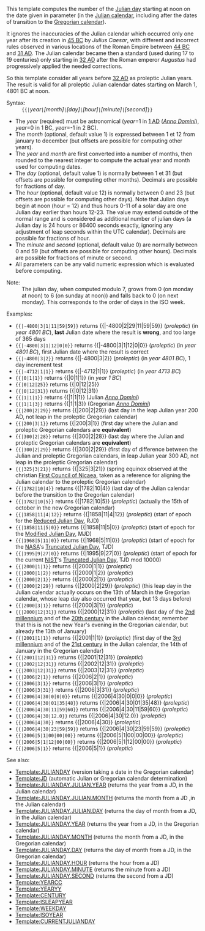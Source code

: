 <includeonly></includeonly><noinclude>{{Template doc page viewed directly}}</noinclude>

This template computes the number of the [[Julian day]] starting at noon on the date given in parameter (in the [[Julian calendar]], including after the dates of transition to the [[Gregorian calendar]]).

It ignores the inaccuracies of the Julian calendar which occurred only one year after its creation in [[-44|45 BC]] by ''Julius Caesar'', with different and incorrect rules observed in various locations of the Roman Empire between [[-43|44 BC]] and [[31|31 AD]]. The Julian calendar became then a standard (used during 17 to 19 centuries) only starting in [[32 AD]] after the Roman emperor ''Augustus'' had progressively applied the needed corrections.

So this template consider all years before [[32 AD]] as proleptic Julian years. The result is valid for all proleptic Julian calendar dates starting on March 1, 4801 BC at noon.

; Syntax<nowiki>:</nowiki>
: <tt><nowiki>{{</nowiki>{{PAGENAME}}|</tt>''year''<tt>|</tt>''[month]''<tt>|</tt>''[day]''<tt>|</tt>''[hour]''<tt>|</tt>''[minute]''<tt>|</tt>''[second]''<tt>}}</tt>
* The ''year'' (required) must be astronomical (''year''=1 in [[1|1 AD]] (''[[Anno Domini]]''), ''year''=0 in 1 BC, ''year''=-1 in 2 BC).
* The ''month'' (optional, default value 1) is expressed between 1 et 12 from january to december (but offsets are possible for computing other years).
* The ''year'' and ''month'' are first converted into a number of months, then rounded to the nearest integer to compute the actual year and month used for computing dates.
* The ''day'' (optional, default value 1) is normally between 1 et 31 (but offsets are possible for computing other months). Decimals are possible for fractions of day.
* The ''hour'' (optional, default value 12) is normally between 0 and 23 (but offsets are possible for computing other days). Note that Julian days begin at noon (hour = 12) and thus hours 0-11 of a solar day are one Julian day earlier than hours 12-23. The value may extend outside of the normal range and is considered as additional number of julian days (a Julian day is 24 hours or 86400 seconds exactly, ignoring any adjustment of leap seconds within the UTC calendar). Decimals are possible for fractions of hour.
* The ''minute'' and ''second'' (optional, default value 0) are normally between 0 and 59 (but offsets are possible for computing other hours). Decimals are possible for fractions of minute or second.
* All parameters can be any valid numeric expression which is evaluated before computing.

; Note<nowiki>:</nowiki>
: The julian day, when computed modulo 7, grows from 0 (on monday at noon) to 6 (on sunday at noon)) and falls back to 0 (on next monday). This corresponds to the order of days in the ISO week.

; Examples<nowiki>:</nowiki>
* <tt><nowiki>{{</nowiki>{{BASEPAGENAME}}<nowiki>|-4800|3|1|11|59|59}}</nowiki></tt> returns {{{{BASEPAGENAME}}|-4800|2|29|11|59|59}} (''proleptic'') (in ''year 4801 BC''), '''last''' Julian date where the result is '''wrong''', and too large of 365 days
* <tt><nowiki>{{</nowiki>{{BASEPAGENAME}}<nowiki>|-4800|3|1|12|0|0}}</nowiki></tt> returns {{{{BASEPAGENAME}}|-4800|3|1|12|0|0}} (''proleptic'') (in ''year 4801 BC''), first Julian date where the result is correct
* <tt><nowiki>{{</nowiki>{{BASEPAGENAME}}<nowiki>|-4800|3|2}}</nowiki></tt> returns {{{{BASEPAGENAME}}|-4800|3|2}} (''proleptic'') (in ''year 4801 BC''), 1 day increment test
* <tt><nowiki>{{</nowiki>{{BASEPAGENAME}}<nowiki>|-4712|1|1}}</nowiki></tt> returns {{{{BASEPAGENAME}}|-4712|1|1}} (''proleptic'') (in ''year 4713 BC'')
* <tt><nowiki>{{</nowiki>{{BASEPAGENAME}}<nowiki>|0|1|1}}</nowiki></tt> returns {{{{BASEPAGENAME}}|0|1|1}} (in ''year 1 BC'')
* <tt><nowiki>{{</nowiki>{{BASEPAGENAME}}<nowiki>|0|12|25}}</nowiki></tt> returns {{{{BASEPAGENAME}}|0|12|25}}
* <tt><nowiki>{{</nowiki>{{BASEPAGENAME}}<nowiki>|0|12|31}}</nowiki></tt> returns {{{{BASEPAGENAME}}|0|12|31}}
* <tt><nowiki>{{</nowiki>{{BASEPAGENAME}}<nowiki>|1|1|1}}</nowiki></tt> returns {{{{BASEPAGENAME}}|1|1|1}} (Julian ''[[Anno Domini]]'')
* <tt><nowiki>{{</nowiki>{{BASEPAGENAME}}<nowiki>|1|1|3}}</nowiki></tt> returns {{{{BASEPAGENAME}}|1|1|3}} (Gregorian ''[[Anno Domini]]'')
* <tt><nowiki>{{</nowiki>{{BASEPAGENAME}}<nowiki>|200|2|29}}</nowiki></tt> returns {{{{BASEPAGENAME}}|200|2|29}} (last day in the leap Julian year 200 AD, not leap in the proleptic Gregorian calendar)
* <tt><nowiki>{{</nowiki>{{BASEPAGENAME}}<nowiki>|200|3|1}}</nowiki></tt> returns {{{{BASEPAGENAME}}|200|3|1}} (first day where the Julian and proleptic Gregorian calendars are '''equivalent''')
* <tt><nowiki>{{</nowiki>{{BASEPAGENAME}}<nowiki>|300|2|28}}</nowiki></tt> returns {{{{BASEPAGENAME}}|300|2|28}} (last day where the Julian and proleptic Gregorian calendars are '''equivalent''')
* <tt><nowiki>{{</nowiki>{{BASEPAGENAME}}<nowiki>|300|2|29}}</nowiki></tt> returns {{{{BASEPAGENAME}}|300|2|29}} (first day of difference between the Julian and proleptic Gregorian calendars, in leap Julian year 300 AD, not leap in the proleptic Gregorian calendar)
* <tt><nowiki>{{</nowiki>{{BASEPAGENAME}}<nowiki>|325|3|21}}</nowiki></tt> returns {{{{BASEPAGENAME}}|325|3|21}} (spring equinox observed at the christian [[First Council of Nicaea]], taken as a reference for aligning the Julian calendar to the proleptic Gregorian calendar)
* <tt><nowiki>{{</nowiki>{{BASEPAGENAME}}<nowiki>|1782|10|4}}</nowiki></tt> returns {{{{BASEPAGENAME}}|1782|10|4}} (last day of the Julian calendar before the transition to the Gregorian calendar)
* <tt><nowiki>{{</nowiki>{{BASEPAGENAME}}<nowiki>|1782|10|5}}</nowiki></tt> returns {{{{BASEPAGENAME}}|1782|10|5}} (''proleptic'') (actually the 15th of october in the new Gregorian calendar)
* <tt><nowiki>{{</nowiki>{{BASEPAGENAME}}<nowiki>|1858|11|4|12}}</nowiki></tt> returns {{{{BASEPAGENAME}}|1858|11|4|12}} (''proleptic'') (start of epoch for the [[Julian day#Alternatives|Reduced Julian Day]], RJD)
* <tt><nowiki>{{</nowiki>{{BASEPAGENAME}}<nowiki>|1858|11|5|0}}</nowiki></tt> returns {{{{BASEPAGENAME}}|1858|11|5|0}} (''proleptic'') (start of epoch for the [[Julian day#Alternatives|Modified Julian Day]], MJD)
* <tt><nowiki>{{</nowiki>{{BASEPAGENAME}}<nowiki>|1968|5|11|0}}</nowiki></tt> returns {{{{BASEPAGENAME}}|1968|5|11|0}} (''proleptic'') (start of epoch for the [[NASA]]'s [[Julian day#Alternatives|Truncated Julian Day]], TJD)
* <tt><nowiki>{{</nowiki>{{BASEPAGENAME}}<nowiki>|1995|9|27|0}}</nowiki></tt> returns {{{{BASEPAGENAME}}|1995|9|27|0}} (''proleptic'') (start of epoch for the current [[NIST]]'s [[Julian day#Alternatives|Truncated Julian Day]], TJD mod 10000)
* <tt><nowiki>{{</nowiki>{{BASEPAGENAME}}<nowiki>|2000|1|1}}</nowiki></tt> returns {{{{BASEPAGENAME}}|2000|1|1}} (''proleptic'')
* <tt><nowiki>{{</nowiki>{{BASEPAGENAME}}<nowiki>|2000|1|2}}</nowiki></tt> returns {{{{BASEPAGENAME}}|2000|1|2}} (''proleptic'')
* <tt><nowiki>{{</nowiki>{{BASEPAGENAME}}<nowiki>|2000|2|1}}</nowiki></tt> returns {{{{BASEPAGENAME}}|2000|2|1}} (''proleptic'')
* <tt><nowiki>{{</nowiki>{{BASEPAGENAME}}<nowiki>|2000|2|29}}</nowiki></tt> returns {{{{BASEPAGENAME}}|2000|2|29}} (''proleptic'') (this leap day in the Julian calendar actually occurs on the 13th of March in the Gregorian calendar, whose leap day also occurred that year, but 13 days before)
* <tt><nowiki>{{</nowiki>{{BASEPAGENAME}}<nowiki>|2000|3|1}}</nowiki></tt> returns {{{{BASEPAGENAME}}|2000|3|1}} (''proleptic'')
* <tt><nowiki>{{</nowiki>{{BASEPAGENAME}}<nowiki>|2000|12|31}}</nowiki></tt> returns {{{{BASEPAGENAME}}|2000|12|31}} (''proleptic'') (last day of the [[2nd millennium]] and of the [[20th century]] in the Julian calendar, remember that this is not the new Year's evening in the Gregorian calendar, but already the 13th of January)
* <tt><nowiki>{{</nowiki>{{BASEPAGENAME}}<nowiki>|2001|1|1}}</nowiki></tt> returns {{{{BASEPAGENAME}}|2001|1|1}} (''proleptic'') (first day of the [[3rd millennium]] and of the [[21st century]] in the Julian calendar, the 14th of January in the Gregorian calendar)
* <tt><nowiki>{{</nowiki>{{BASEPAGENAME}}<nowiki>|2001|12|31}}</nowiki></tt> returns {{{{BASEPAGENAME}}|2001|12|31}} (''proleptic'')
* <tt><nowiki>{{</nowiki>{{BASEPAGENAME}}<nowiki>|2002|12|31}}</nowiki></tt> returns {{{{BASEPAGENAME}}|2002|12|31}} (''proleptic'')
* <tt><nowiki>{{</nowiki>{{BASEPAGENAME}}<nowiki>|2003|12|31}}</nowiki></tt> returns {{{{BASEPAGENAME}}|2003|12|31}} (''proleptic'')
* <tt><nowiki>{{</nowiki>{{BASEPAGENAME}}<nowiki>|2006|2|1}}</nowiki></tt> returns {{{{BASEPAGENAME}}|2006|2|1}} (''proleptic'')
* <tt><nowiki>{{</nowiki>{{BASEPAGENAME}}<nowiki>|2006|3|1}}</nowiki></tt> returns {{{{BASEPAGENAME}}|2006|3|1}} (''proleptic'')
* <tt><nowiki>{{</nowiki>{{BASEPAGENAME}}<nowiki>|2006|3|31}}</nowiki></tt> returns {{{{BASEPAGENAME}}|2006|3|31}} (''proleptic'')
* <tt><nowiki>{{</nowiki>{{BASEPAGENAME}}<nowiki>|2006|4|30|0|0|0}}</nowiki></tt> returns {{{{BASEPAGENAME}}|2006|4|30|0|0|0}} (''proleptic'')
* <tt><nowiki>{{</nowiki>{{BASEPAGENAME}}<nowiki>|2006|4|30|01|35|48}}</nowiki></tt> returns {{{{BASEPAGENAME}}|2006|4|30|01|35|48}} (''proleptic'')
* <tt><nowiki>{{</nowiki>{{BASEPAGENAME}}<nowiki>|2006|4|30|11|59|60}}</nowiki></tt> returns {{{{BASEPAGENAME}}|2006|4|30|11|59|60}} (''proleptic'')
* <tt><nowiki>{{</nowiki>{{BASEPAGENAME}}<nowiki>|2006|4|30|12.0}}</nowiki></tt> returns {{{{BASEPAGENAME}}|2006|4|30|12.0}} (''proleptic'')
* <tt><nowiki>{{</nowiki>{{BASEPAGENAME}}<nowiki>|2006|4|30}}</nowiki></tt> returns {{{{BASEPAGENAME}}|2006|4|30}} (''proleptic'')
* <tt><nowiki>{{</nowiki>{{BASEPAGENAME}}<nowiki>|2006|4|30|23|59|59}}</nowiki></tt> returns {{{{BASEPAGENAME}}|2006|4|30|23|59|59}} (''proleptic'')
* <tt><nowiki>{{</nowiki>{{BASEPAGENAME}}<nowiki>|2006|5|1|00|00|00}}</nowiki></tt> returns {{{{BASEPAGENAME}}|2006|5|1|00|00|00}} (''proleptic'')
* <tt><nowiki>{{</nowiki>{{BASEPAGENAME}}<nowiki>|2006|5|1|12|00|00}}</nowiki></tt> returns {{{{BASEPAGENAME}}|2006|5|1|12|00|00}} (''proleptic'')
* <tt><nowiki>{{</nowiki>{{BASEPAGENAME}}<nowiki>|2006|5|1}}</nowiki></tt> returns {{{{BASEPAGENAME}}|2006|5|1}} (''proleptic'')

; See also<nowiki>:</nowiki>
* [[Template:JULIANDAY]] (version taking a date in the Gregorian calendar)
* [[Template:JD]] (automatic Julian or Gregorian calendar determination)
* [[Template:JULIANDAY.JULIAN.YEAR]] (returns the year from a JD, in the Julian calendar)
* [[Template:JULIANDAY.JULIAN.MONTH]] (returns the month from a JD ,in the Julian calendar)
* [[Template:JULIANDAY.JULIAN.DAY]] (returns the day of month from a JD, in the Julian calendar)
* [[Template:JULIANDAY.YEAR]] (returns the year from a JD, in the Gregorian calendar)
* [[Template:JULIANDAY.MONTH]] (returns the month from a JD, in the Gregorian calendar)
* [[Template:JULIANDAY.DAY]] (returns the day of month from a JD, in the Gregorian calendar)
* [[Template:JULIANDAY.HOUR]] (returns the hour from a JD)
* [[Template:JULIANDAY.MINUTE]] (returns the minute from a JD)
* [[Template:JULIANDAY.SECOND]] (returns the second from a JD)
* [[Template:YEARCC]]
* [[Template:YEARYY]]
* [[Template:CENTURY]]
* [[Template:ISLEAPYEAR]]
* [[Template:WEEKDAY]]
* [[Template:ISOYEAR]]
* [[Template:CURRENTJULIANDAY]]